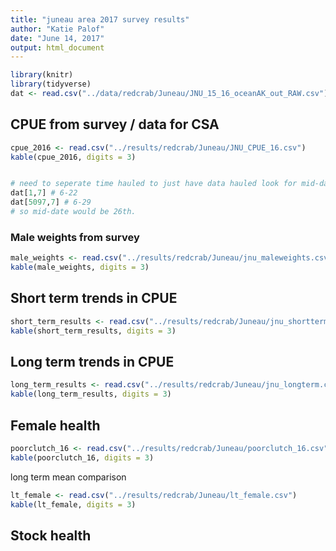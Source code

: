 ```yaml
---
title: "juneau area 2017 survey results"
author: "Katie Palof"
date: "June 14, 2017"
output: html_document
---
```


```r
library(knitr)
library(tidyverse)
dat <- read.csv("../data/redcrab/Juneau/JNU_15_16_oceanAK_out_RAW.csv")

```

## CPUE from survey / data for CSA
```r
cpue_2016 <- read.csv("../results/redcrab/Juneau/JNU_CPUE_16.csv")
kable(cpue_2016, digits = 3)


# need to seperate time hauled to just have data hauled look for mid-date 
dat[1,7] # 6-22
dat[5097,7] # 6-29
# so mid-date would be 26th.
```

### Male weights from survey 
```r
male_weights <- read.csv("../results/redcrab/Juneau/jnu_maleweights.csv")
kable(male_weights, digits = 3)
```

## Short term trends in CPUE
```r
short_term_results <- read.csv("../results/redcrab/Juneau/jnu_shortterm.csv")
kable(short_term_results, digits = 3)
```


## Long term trends in CPUE
```r
long_term_results <- read.csv("../results/redcrab/Juneau/jnu_longterm.csv")
kable(long_term_results, digits = 3)
```

## Female health
```r
poorclutch_16 <- read.csv("../results/redcrab/Juneau/poorclutch_16.csv")
kable(poorclutch_16, digits = 3)
```


long term mean comparison
```r
lt_female <- read.csv("../results/redcrab/Juneau/lt_female.csv")
kable(lt_female, digits = 3)
```

## Stock health





